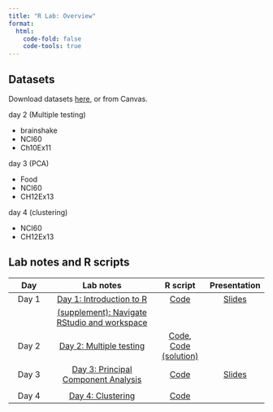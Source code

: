 ```yaml
---
title: "R Lab: Overview"
format: 
  html:
    code-fold: false
    code-tools: true
---
```


## Datasets

Download datasets [here](https://github.com/ocbe-uio/course_med3007/tree/main/lab/data), or from Canvas.

day 2 (Multiple testing)

- brainshake 
- NCI60 
- Ch10Ex11

day 3 (PCA)

- Food
- NCI60 
- CH12Ex13

day 4 (clustering)

- NCI60
- CH12Ex13


## Lab notes and R scripts

|     Day      |                 Lab notes                |  R script  | Presentation  |
|:-------------:|:------------------------------------:|:-----------------:|:-----------------:
| Day 1   | [Day 1: Introduction to R](lab_day1_intro.qmd)  |  [Code](https://github.com/ocbe-uio/course_med3007/blob/main/lab/code/MED3007_Lab0_intro_r.R)  |[Slides](presentation/Lab_IntroR.pdf) |
|    | [(supplement): Navigate RStudio and workspace](lab_day1s_rstudio.qmd)  |  | |
| Day 2  | [Day 2: Multiple testing](lab_day2_testing.qmd)  |   [Code](https://github.com/ocbe-uio/course_med3007/blob/main/lab/code/MED3007_Lab1.R), [Code (solution)](https://github.com/ocbe-uio/course_med3007/blob/main/lab/code/MED3007_Lab1_exercise_solution.R) | |
| Day 3  | [Day 3: Principal Component Analysis](lab_day3_pca.qmd) |[Code](https://github.com/ocbe-uio/course_med3007/blob/main/lab/code/MED3007_Lab2_pca.R) | [Slides](presentation/Lab_pca.pdf)
 |
| Day 4  | [Day 4: Clustering](lab_day4_clustering.qmd) |[Code](https://github.com/ocbe-uio/course_med3007/blob/main/lab/code/MED3007_Lab3_clustering.R) | |



